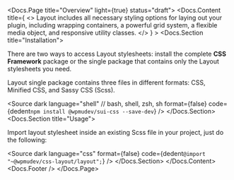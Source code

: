 
<Meta title="SUI/CSS Framework/Layout/Overview" />

<Docs.Page title="Overview" light={true} status="draft">
	<Docs.Content
		title={
			<>
				Layout includes all necessary styling options for laying out
				your plugin, including wrapping containers, a powerful grid
				system, a flexible media object, and responsive utility classes.
			</>
		}
	>
		<Docs.Section title="Installation">
			<p>
				There are two ways to access Layout stylesheets: install the
				complete <strong>CSS Framework</strong> package or the single
				package that contains only the Layout stylesheets you need.
			</p>
			<p>
				Layout single package contains three files in different formats:
				CSS, Minified CSS, and Sassy CSS (Scss).
			</p>
			<Source
				dark
				language="shell" // bash, shell, zsh, sh
				format={false}
				code={dedent`
npm install @wpmudev/sui-css --save-dev
				`}
			/>
		</Docs.Section>
		<Docs.Section title="Usage">
			<p>
				Import layout stylesheet inside an existing Scss file in your
				project, just do the following:
			</p>
			<Source
				dark
				language="css"
				format={false}
				code={dedent`
@import "~@wpmudev/css-layout/layout";
				`}
			/>
		</Docs.Section>
	</Docs.Content>
	<Docs.Footer />
</Docs.Page>
